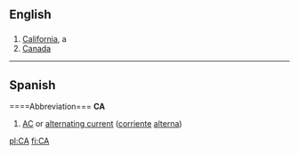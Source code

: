 ==English==

==={{Abbreviation}}===

# [[California]], a {{USstate}}
# [[Canada]]

----

==Spanish==

====Abbreviation===
'''CA'''

# [[AC]] or [[alternating current]] ([[corriente]] [[alterna]])


[[pl:CA]]
[[fi:CA]]